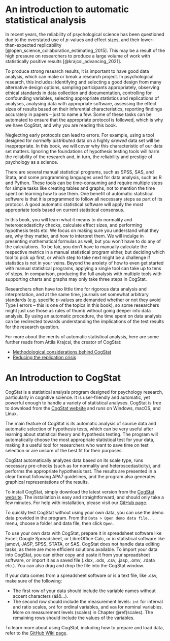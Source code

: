 # An introduction to automatic statistical analysis {#autostat}

In recent years, the reliability of psychological science has been questioned due to the overstated use of $p$-values and effect sizes, and their lower-than-expected replicability [@open_science_collaboration_estimating_2015]. This may be a result of the high pressure on researchers to produce a large volume of work with statistically positive results [@krajcsi_advancing_2021].

To produce strong research results, it is important to have good data analysis, which can make or break a research project. In psychological research, this includes: identifying and selecting a good design from many alternative design options, sampling participants appropriately, observing ethical standards in data collection and documentation, controlling for confounding variables, selecting appropriate statistics and replications of analyses, analysing data with appropriate software, assessing the effect sizes of results based on their inferential characteristics, reporting findings accurately in papers -- just to name a few. Some of these tasks can be automated to ensure that the appropriate protocol is followed, which is why we have CogStat, and why you are reading this book.

Neglecting early protocols can lead to errors. For example, using a tool designed for *normally distributed* data on a highly *skewed* data set will be inappropriate. In this book, we will cover why this characteristic of our data set matters. Ignoring the foundations of hypothesis testing tools will harm the reliability of the research and, in turn, the reliability and prestige of psychology as a science. 

There are several manual statistical programs, such as SPSS, SAS, and Stata, and some programming languages used for data analysis, such as R and Python. These tools can be time-consuming and require multiple steps for simple tasks like creating tables and graphs, not to mention the time spent on learning how to use them. One benefit of automatic statistical software is that it is programmed to follow all necessary steps as part of its protocol. A good automatic statistical software will apply the most appropriate tools based on current statistical consensus.

In this book, you will learn what it means to do normality and heteroscedasticity checks, calculate effect sizes, and performing hypothesis tests etc. We focus on making sure you understand what they are, why they matter, and how to interpret them. We will indulge in presenting mathematical formulas as well, but you won't have to do any of the calculations. To be fair, you don't have to manually calculate the respective metrics in a manual statistical program either, but deciding which tool to pick up first, or which step to take next might be a challenge if statistics is not in your veins. Beyond the anxiety of how to even get started with manual statistical programs, applying a single tool can take up to tens of steps. In comparison, producing the full analysis with multiple tools with supporting charts and graphs may only take three steps in CogStat.

Researchers often have too little time for rigorous data analysis and interpretation, and at the same time, journals set somewhat arbitrary standards (e.g. specific $p$-values are demanded whether or not they avoid Type I errors -- this is one of the topics in this book), so some researchers might just use those as rules of thumb without going deeper into data analysis. By using an automatic procedure, the time spent on data analysis can be redirected towards understanding the implications of the test results for the research question.

For more about the merits of automatic statistical analysis, here are some further reads from Attila Krajcsi, the creator of CogStat:

- [Methodological considerations behind CogStat](https://psyarxiv.com/hnmsq)
- [Reducing the replication crisis](https://docs.google.com/presentation/d/1HmSTPnTxDzW8hYZG7ujHaeHc0mRqqYeY95yKh56z61c)


# An Introduction to CogStat{#cogstatintro}

CogStat is a statistical analysis program designed for psychology research, particularly in cognitive science. It is user-friendly and automatic, yet powerful enough to handle a variety of statistical analyses. CogStat is free to download from the [CogStat website](http://cogstat.org) and runs on Windows, macOS, and Linux.

The main feature of CogStat is its automatic analysis of source data and automatic selection of hypothesis tests, which can be very useful after learning about statistical theory and hypothesis testing. The program will automatically choose the most appropriate statistical test for your data, making it a useful tool for researchers who want to save time on test selection or are unsure of the best fit for their purposes.

CogStat automatically analyzes data based on its scale type, runs necessary pre-checks (such as for normality and heteroscedasticity), and performs the appropriate hypothesis test. The results are presented in a clear format following APA7 guidelines, and the program also generates graphical representations of the results.

To install CogStat, simply download the latest version from the [CogStat website](http://cogstat.org). The installation is easy and straightforward, and should only take a few minutes. For help with installation, please visit our [GitHub page](https://github.com/cogstat/cogstat/wiki/Installation).

To quickly test CogStat without using your own data, you can use the demo data provided in the program. From the `Data > Open demo data file...` menu, choose a folder and data file, then click `Open`.

To use your own data with CogStat, prepare it in spreadsheet software like Excel, Google Spreadsheet, or LibreOffice Calc, or in statistical software like jamovi, JASP, SPSS, STATA, or SAS. CogStat does not handle data editing tasks, as there are more efficient solutions available. To import your data into CogStat, you can either copy and paste it from your spreadsheet software, or import it as a saved file (.xlsx, .ods, .csv, .jasp, .omv, .rdata etc.). You can also drag and drop the file into the CogStat window.

If your data comes from a spreadsheet software or is a text file, like .csv, make sure of the following:

- The first row of your data should include the variable names without accent characters (áâő...).
- The second row should include the measurement levels: `int` for interval and ratio scales, `ord` for ordinal variables, and `nom` for nominal variables. More on measurement levels (scales) in Chapter \@ref(scales). The remaining rows should include the values of the variables.

To learn more about using CogStat, including how to prepare and load data, refer to the [GitHub Wiki page](https://github.com/cogstat/cogstat/wiki/Documentation-for-users).